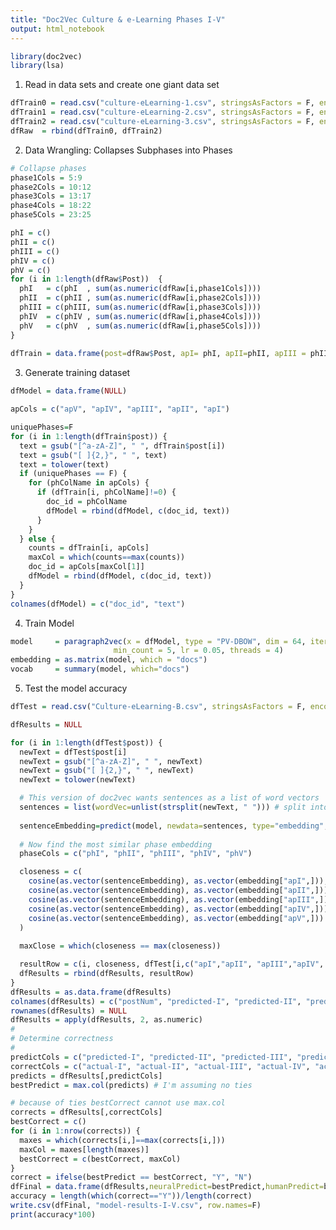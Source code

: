```yaml
---
title: "Doc2Vec Culture & e-Learning Phases I-V"
output: html_notebook
---
```


```r
library(doc2vec)
library(lsa)
```

1. Read in data sets and create one giant data set
```r
dfTrain0 = read.csv("culture-eLearning-1.csv", stringsAsFactors = F, encoding = "UTF-8")
dfTrain1 = read.csv("culture-eLearning-2.csv", stringsAsFactors = F, encoding = "UTF-8")
dfTrain2 = read.csv("culture-eLearning-3.csv", stringsAsFactors = F, encoding = "UTF-8")
dfRaw  = rbind(dfTrain0, dfTrain2)
```

2. Data Wrangling: Collapses Subphases into Phases
```r
# Collapse phases
phase1Cols = 5:9
phase2Cols = 10:12
phase3Cols = 13:17
phase4Cols = 18:22
phase5Cols = 23:25

phI = c()
phII = c()
phIII = c()
phIV = c()
phV = c()
for (i in 1:length(dfRaw$Post))  {
  phI   = c(phI  , sum(as.numeric(dfRaw[i,phase1Cols])))
  phII  = c(phII , sum(as.numeric(dfRaw[i,phase2Cols])))
  phIII = c(phIII, sum(as.numeric(dfRaw[i,phase3Cols])))
  phIV  = c(phIV , sum(as.numeric(dfRaw[i,phase4Cols])))
  phV   = c(phV  , sum(as.numeric(dfRaw[i,phase5Cols])))
}
  
dfTrain = data.frame(post=dfRaw$Post, apI= phI, apII=phII, apIII = phIII, apIV = phIV, apV=phV)
```

3. Generate training dataset
```r
dfModel = data.frame(NULL)

apCols = c("apV", "apIV", "apIII", "apII", "apI")

uniquePhases=F
for (i in 1:length(dfTrain$post)) {
  text = gsub("[^a-zA-Z]", " ", dfTrain$post[i])
  text = gsub("[ ]{2,}", " ", text)
  text = tolower(text)
  if (uniquePhases == F) {
    for (phColName in apCols) {
      if (dfTrain[i, phColName]!=0) {
        doc_id = phColName
        dfModel = rbind(dfModel, c(doc_id, text))
      }  
    }
  } else {
    counts = dfTrain[i, apCols]
    maxCol = which(counts==max(counts))
    doc_id = apCols[maxCol[1]]
    dfModel = rbind(dfModel, c(doc_id, text))
  }
}
colnames(dfModel) = c("doc_id", "text")

```

4. Train Model
```r
model     = paragraph2vec(x = dfModel, type = "PV-DBOW", dim = 64, iter = 20, 
                       min_count = 5, lr = 0.05, threads = 4)
embedding = as.matrix(model, which = "docs")
vocab     = summary(model, which="docs")
```

5. Test the model accuracy
```r
dfTest = read.csv("Culture-eLearning-B.csv", stringsAsFactors = F, encoding="UTF-8")

dfResults = NULL

for (i in 1:length(dfTest$post)) {
  newText = dfTest$post[i]
  newText = gsub("[^a-zA-Z]", " ", newText)
  newText = gsub("[ ]{2,}", " ", newText)
  newText = tolower(newText)

  # This version of doc2vec wants sentences as a list of word vectors  
  sentences = list(wordVec=unlist(strsplit(newText, " "))) # split into words
  
  sentenceEmbedding=predict(model, newdata=sentences, type="embedding", which="docs")
  
  # Now find the most similar phase embedding
  phaseCols = c("phI", "phII", "phIII", "phIV", "phV")

  closeness = c(
    cosine(as.vector(sentenceEmbedding), as.vector(embedding["apI",])),
    cosine(as.vector(sentenceEmbedding), as.vector(embedding["apII",])),
    cosine(as.vector(sentenceEmbedding), as.vector(embedding["apIII",])),
    cosine(as.vector(sentenceEmbedding), as.vector(embedding["apIV",])),
    cosine(as.vector(sentenceEmbedding), as.vector(embedding["apV",]))
  )
  
  maxClose = which(closeness == max(closeness))

  resultRow = c(i, closeness, dfTest[i,c("apI","apII", "apIII","apIV", "apV")])
  dfResults = rbind(dfResults, resultRow)
}
dfResults = as.data.frame(dfResults)
colnames(dfResults) = c("postNum", "predicted-I", "predicted-II", "predicted-III", "predicted-IV", "predicted-V", "actual-I", "actual-II", "actual-III", "actual-IV", "actual-V")
rownames(dfResults) = NULL
dfResults = apply(dfResults, 2, as.numeric)
#
# Determine correctness
#
predictCols = c("predicted-I", "predicted-II", "predicted-III", "predicted-IV", "predicted-V")
correctCols = c("actual-I", "actual-II", "actual-III", "actual-IV", "actual-V")
predicts = dfResults[,predictCols]
bestPredict = max.col(predicts) # I'm assuming no ties

# because of ties bestCorrect cannot use max.col
corrects = dfResults[,correctCols]
bestCorrect = c()
for (i in 1:nrow(corrects)) {
  maxes = which(corrects[i,]==max(corrects[i,]))
  maxCol = maxes[length(maxes)]
  bestCorrect = c(bestCorrect, maxCol)
}
correct = ifelse(bestPredict == bestCorrect, "Y", "N")
dfFinal = data.frame(dfResults,neuralPredict=bestPredict,humanPredict=bestCorrect, correct)
accuracy = length(which(correct=="Y"))/length(correct)
write.csv(dfFinal, "model-results-I-V.csv", row.names=F)
print(accuracy*100)
```
